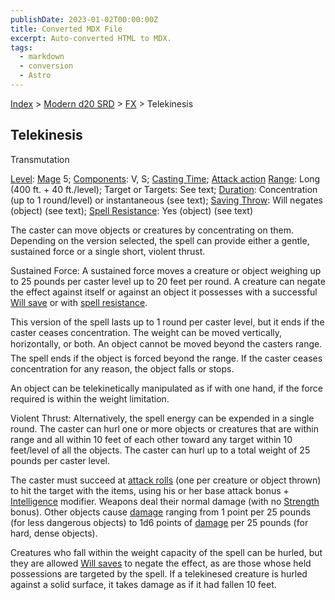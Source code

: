 ```yaml
---
publishDate: 2023-01-02T00:00:00Z
title: Converted MDX File
excerpt: Auto-converted HTML to MDX.
tags:
  - markdown
  - conversion
  - Astro
---
```






[Index](-index) > [Modern d20 SRD](modern-d20-srd-index) > [FX](modern-d20-srd-fx-index) > Telekinesis




## Telekinesis


Transmutation


[Level](modern-d20-srd-fx-level): [Mage](modern-d20-srd-classes-advanced-mage) 5; [Components](modern-d20-srd-fx-components): V, S; [Casting Time](modern-d20-srd-fx-casting-time); [Attack action](modern-d20-srd-combat-attack-actions) [Range](modern-d20-srd-fx-range): Long (400 ft. + 40 ft./level); Target or Targets: See text; [Duration](modern-d20-srd-fx-duration):  Concentration (up to 1 round/level) or instantaneous (see text); [Saving Throw](modern-d20-srd-basics-saving-throws): Will negates (object) (see text); [Spell Resistance](modern-d20-srd-special-abilities-spell-resistance): Yes (object) (see text)


The caster can move objects or creatures by concentrating on them. Depending on the version selected, the spell can provide either a gentle, sustained force or a single short, violent thrust.


Sustained Force: A sustained force moves a creature or object weighing up to 25 pounds per caster level up to 20 feet per round. A creature can negate the effect against itself or against an object it possesses with a successful [Will
save](modern-d20-srd-basics-saving-throws) or with [spell
resistance](modern-d20-srd-special-abilities-spell-resistance).



This version of the spell lasts up to 1 round per caster level, but it ends if the caster ceases concentration. The weight can be moved vertically, horizontally, or both. An object cannot be moved beyond the casters range. The spell ends if the object is forced beyond the range. If the caster ceases concentration for any reason, the object falls or stops.


An object can be telekinetically manipulated as if with one hand, if the force required is within the weight limitation.


Violent Thrust: Alternatively, the spell energy can be expended in a single round. The caster can hurl one or more objects or creatures that are within range and all within 10 feet of each other toward any target within 10 feet/level of all the objects. The caster can hurl up to a total weight of 25 pounds per caster level.


The caster must succeed at [attack
rolls](modern-d20-srd-combat-attack-roll) (one per creature or object thrown) to hit the target with the items, using his or her base attack bonus + [Intelligence](modern-d20-srd-basics-ability-scores) modifier.
Weapons deal their normal damage (with no [Strength](modern-d20-srd-basics-ability-scores) bonus). Other objects cause
[damage](modern-d20-srd-combat-damage) ranging from 1 point per 25 pounds (for less dangerous objects) to 1d6
points of [damage](modern-d20-srd-combat-damage) per 25 pounds (for hard, dense objects).



Creatures who fall within the weight capacity of the spell can be hurled, but they are allowed [Will
saves](modern-d20-srd-basics-saving-throws) to negate the effect, as are those whose held possessions are targeted by the spell. If a telekinesed creature is hurled against a solid surface, it takes damage as if it had fallen 10 feet.




